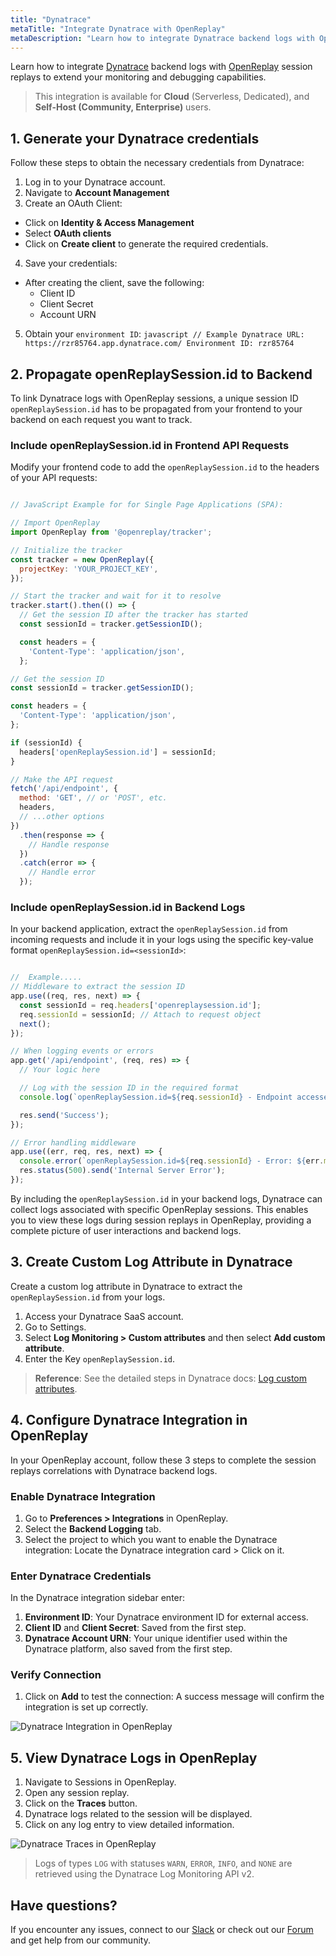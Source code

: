 ```yaml
---
title: "Dynatrace"
metaTitle: "Integrate Dynatrace with OpenReplay"
metaDescription: "Learn how to integrate Dynatrace backend logs with OpenReplay session replays."
---
```


Learn how to integrate [Dynatrace](https://www.dynatrace.com/) backend logs with [OpenReplay](https://www.openreplay.com/) session replays to extend your monitoring and debugging capabilities.

> This integration is available for **Cloud** (Serverless, Dedicated), and **Self-Host (Community, Enterprise)** users.

## 1. Generate your Dynatrace credentials

Follow these steps to obtain the necessary credentials from Dynatrace:

1. Log in to your Dynatrace account.
2. Navigate to **Account Management**
3. Create an OAuth Client:
  - Click on **Identity & Access Management**
  - Select **OAuth clients**
  - Click on **Create client** to generate the required credentials.
4. Save your credentials:
- After creating the client, save the following:
  - Client ID
  - Client Secret
  - Account URN
5. Obtain your `environment ID`:
        ```javascript
        // Example
        Dynatrace URL: https://rzr85764.app.dynatrace.com/
        Environment ID: rzr85764
        ``` 



## 2. Propagate openReplaySession.id to Backend

To link Dynatrace logs with OpenReplay sessions, a unique session ID `openReplaySession.id` has to be propagated from your frontend to your backend on each request you want to track.

### Include openReplaySession.id in Frontend API Requests

Modify your frontend code to add the `openReplaySession.id` to the headers of your API requests:

```javascript

// JavaScript Example for for Single Page Applications (SPA):

// Import OpenReplay
import OpenReplay from '@openreplay/tracker';

// Initialize the tracker
const tracker = new OpenReplay({
  projectKey: 'YOUR_PROJECT_KEY',
});

// Start the tracker and wait for it to resolve
tracker.start().then(() => {
  // Get the session ID after the tracker has started
  const sessionId = tracker.getSessionID();

  const headers = {
    'Content-Type': 'application/json',
  };

// Get the session ID
const sessionId = tracker.getSessionID();

const headers = {
  'Content-Type': 'application/json',
};

if (sessionId) {
  headers['openReplaySession.id'] = sessionId;
}

// Make the API request
fetch('/api/endpoint', {
  method: 'GET', // or 'POST', etc.
  headers,
  // ...other options
})
  .then(response => {
    // Handle response
  })
  .catch(error => {
    // Handle error
  });

```

### Include openReplaySession.id in Backend Logs

In your backend application, extract the `openReplaySession.id` from incoming requests and include it in your logs using the specific key-value format `openReplaySession.id=<sessionId>`:

```javascript

//  Example.....
// Middleware to extract the session ID
app.use((req, res, next) => {
  const sessionId = req.headers['openreplaysession.id'];
  req.sessionId = sessionId; // Attach to request object
  next();
});

// When logging events or errors
app.get('/api/endpoint', (req, res) => {
  // Your logic here

  // Log with the session ID in the required format
  console.log(`openReplaySession.id=${req.sessionId} - Endpoint accessed`);

  res.send('Success');
});

// Error handling middleware
app.use((err, req, res, next) => {
  console.error(`openReplaySession.id=${req.sessionId} - Error: ${err.message}`);
  res.status(500).send('Internal Server Error');
});

```

By including the `openReplaySession.id` in your backend logs, Dynatrace can collect logs associated with specific OpenReplay sessions. This enables you to view these logs during session replays in OpenReplay, providing a complete picture of user interactions and backend logs.


## 3. Create Custom Log Attribute in Dynatrace

Create a custom log attribute in Dynatrace to extract the `openReplaySession.id` from your logs.

1. Access your Dynatrace SaaS account.
2. Go to Settings.
3. Select **Log Monitoring > Custom attributes** and then select **Add custom attribute**.
4. Enter the Key `openReplaySession.id`.

> **Reference**: See the detailed steps in Dynatrace docs: [Log custom attributes](https://docs.dynatrace.com/docs/observe-and-explore/logs/lma-analysis/logs-and-events/lma-log-custom-attributes).

## 4. Configure Dynatrace Integration in OpenReplay
In your OpenReplay account, follow these 3 steps to complete the session replays correlations with Dynatrace backend logs.

### Enable Dynatrace Integration
1. Go to **Preferences > Integrations** in OpenReplay.
2. Select the **Backend Logging** tab.
3. Select the project to which you want to enable the Dynatrace integration: Locate the Dynatrace integration card > Click on it.

### Enter Dynatrace Credentials
In the Dynatrace integration sidebar enter:

1. **Environment ID**: Your Dynatrace environment ID for external access.
2. **Client ID** and **Client Secret**: Saved from the first step.
3. **Dynatrace Account URN**: Your unique identifier used within the Dynatrace platform, also saved from the first step.


### Verify Connection
1. Click on **Add** to test the connection: A success message will confirm the integration is set up correctly.

![Dynatrace Integration in OpenReplay](/static/dynatrace-openreplay.png#center)

## 5. View Dynatrace Logs in OpenReplay
1. Navigate to Sessions in OpenReplay.
2. Open any session replay.
3. Click on the **Traces** button.
4. Dynatrace logs related to the session will be displayed.
5. Click on any log entry to view detailed information.

![Dynatrace Traces in OpenReplay](/static/traces-dynatrace.png#center)

> Logs of types `LOG` with statuses `WARN`, `ERROR`, `INFO`, and `NONE` are retrieved using the Dynatrace Log Monitoring API v2.

## Have questions?

If you encounter any issues, connect to our [Slack](https://slack.openreplay.com) or check out our [Forum](https://forum.openreplay.com) and get help from our community.


